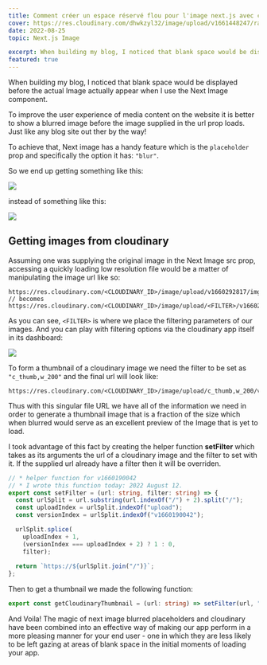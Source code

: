 ```yaml
---
title: Comment créer un espace réservé flou pour l'image next.js avec cloudinary
cover: https://res.cloudinary.com/dhwkzyl32/image/upload/v1661448247/radanfolio/posts/how-to-make-a-blurred-placeholder-for-next-js-image-with-cloudinary/cover_ryrfey.jpg
date: 2022-08-25
topic: Next.js Image

excerpt: When building my blog, I noticed that blank space would be displayed before the actual Image actually appear when I use the Next Image component.
featured: true
---
```


When building my blog, I noticed that blank space would be displayed before the actual Image actually appear when I use the Next Image component.

To improve the user experience of media content on the website it is better to show a blurred image before the image supplied in the url prop loads. Just like any blog site out ther by the way!

To achieve that, Next image has a handy feature which is the `placeholder` prop and specifically the option it has: `"blur"`.

So we end up getting something like this:

![](https://res.cloudinary.com/dhwkzyl32/image/upload/q_65/v1661446615/radanfolio/posts/how-to-make-a-blurred-placeholder-for-next-js-image-with-cloudinary/with-blur_dpxnoe.gif)

instead of something like this:

![](https://res.cloudinary.com/dhwkzyl32/image/upload/q_65/v1661446615/radanfolio/posts/how-to-make-a-blurred-placeholder-for-next-js-image-with-cloudinary/no-blur_vvj87q.gif)

## Getting images from cloudinary

Assuming one was supplying the original image in the Next Image src prop, accessing a quickly loading low resolution file would be a matter of manipulating the image url like so:

```url:cloudinary_image_url
https://res.cloudinary.com/<CLOUDINARY_ID>/image/upload/v1660292817/img.jpg
// becomes
https://res.cloudinary.com/<CLOUDINARY_ID>/image/upload/<FILTER>/v1660292817/img.jpg
```

As you can see, `<FILTER>` is where we place the filtering parameters of our images. And you can play with filtering options via the cloudinary app itself in its dashboard:

![](https://res.cloudinary.com/dhwkzyl32/image/upload/q_65/v1661446616/radanfolio/posts/how-to-make-a-blurred-placeholder-for-next-js-image-with-cloudinary/Peek_2022-08-25_19-33_l0aows.gif)

To form a thumbnail of a cloudinary image we need the filter to be set as `"c_thumb,w_200"` and the final url will look like:

```url:cloudinary_thumbnail_url
https://res.cloudinary.com/<CLOUDINARY_ID>/image/upload/c_thumb,w_200/v1660292817/img.jpg
```

Thus with this singular file URL we have all of the information we need in order to generate a thumbnail image that is a fraction of the size which when blurred would serve as an excellent preview of the Image that is yet to load.

I took advantage of this fact by creating the helper function **setFilter** which takes as its arguments the url of a cloudinary image and the filter to set with it. If the supplied url already have a filter then it will be overriden.

```typescript:setFilter.ts
// * helper function for v1660190042
// * I wrote this function today: 2022 August 12.
export const setFilter = (url: string, filter: string) => {
  const urlSplit = url.substring(url.indexOf("/") + 2).split("/");
  const uploadIndex = urlSplit.indexOf("upload");
  const versionIndex = urlSplit.indexOf("v1660190042");

  urlSplit.splice(
    uploadIndex + 1,
    (versionIndex === uploadIndex + 2) ? 1 : 0,
    filter);
  
  return `https://${urlSplit.join("/")}`;
};
```

Then to get a thumbnail we made the following function:

```typescript:getThumbnail.ts
export const getCloudinaryThumbnail = (url: string) => setFilter(url, "c_thumb,w_200");
```

And Voila! The magic of next image blurred placeholders and cloudinary have been combined into an effective way of making our app perform in a more pleasing manner for your end user - one in which they are less likely to be left gazing at areas of blank space in the initial moments of loading your app.

